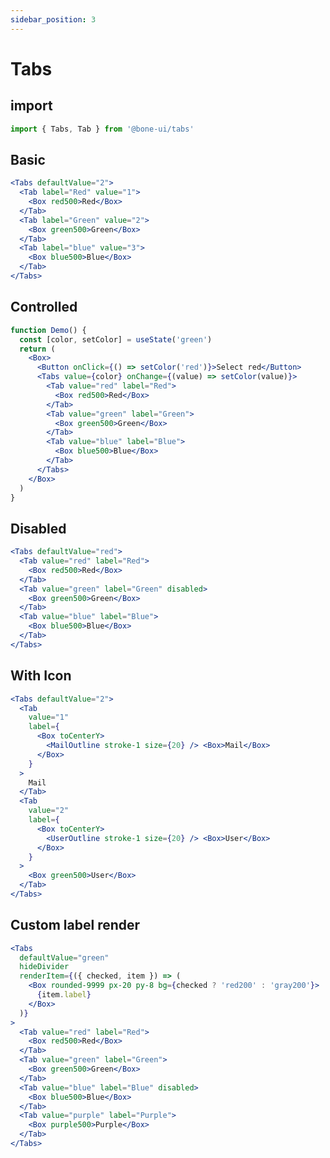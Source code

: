 ```yaml
---
sidebar_position: 3
---
```


# Tabs

## import

```jsx
import { Tabs, Tab } from '@bone-ui/tabs'
```

## Basic

```jsx live
<Tabs defaultValue="2">
  <Tab label="Red" value="1">
    <Box red500>Red</Box>
  </Tab>
  <Tab label="Green" value="2">
    <Box green500>Green</Box>
  </Tab>
  <Tab label="blue" value="3">
    <Box blue500>Blue</Box>
  </Tab>
</Tabs>
```

## Controlled

```jsx live
function Demo() {
  const [color, setColor] = useState('green')
  return (
    <Box>
      <Button onClick={() => setColor('red')}>Select red</Button>
      <Tabs value={color} onChange={(value) => setColor(value)}>
        <Tab value="red" label="Red">
          <Box red500>Red</Box>
        </Tab>
        <Tab value="green" label="Green">
          <Box green500>Green</Box>
        </Tab>
        <Tab value="blue" label="Blue">
          <Box blue500>Blue</Box>
        </Tab>
      </Tabs>
    </Box>
  )
}
```

## Disabled

```jsx live
<Tabs defaultValue="red">
  <Tab value="red" label="Red">
    <Box red500>Red</Box>
  </Tab>
  <Tab value="green" label="Green" disabled>
    <Box green500>Green</Box>
  </Tab>
  <Tab value="blue" label="Blue">
    <Box blue500>Blue</Box>
  </Tab>
</Tabs>
```

## With Icon

```jsx live
<Tabs defaultValue="2">
  <Tab
    value="1"
    label={
      <Box toCenterY>
        <MailOutline stroke-1 size={20} /> <Box>Mail</Box>
      </Box>
    }
  >
    Mail
  </Tab>
  <Tab
    value="2"
    label={
      <Box toCenterY>
        <UserOutline stroke-1 size={20} /> <Box>User</Box>
      </Box>
    }
  >
    <Box green500>User</Box>
  </Tab>
</Tabs>
```

## Custom label render

```jsx live
<Tabs
  defaultValue="green"
  hideDivider
  renderItem={({ checked, item }) => (
    <Box rounded-9999 px-20 py-8 bg={checked ? 'red200' : 'gray200'}>
      {item.label}
    </Box>
  )}
>
  <Tab value="red" label="Red">
    <Box red500>Red</Box>
  </Tab>
  <Tab value="green" label="Green">
    <Box green500>Green</Box>
  </Tab>
  <Tab value="blue" label="Blue" disabled>
    <Box blue500>Blue</Box>
  </Tab>
  <Tab value="purple" label="Purple">
    <Box purple500>Purple</Box>
  </Tab>
</Tabs>
```
